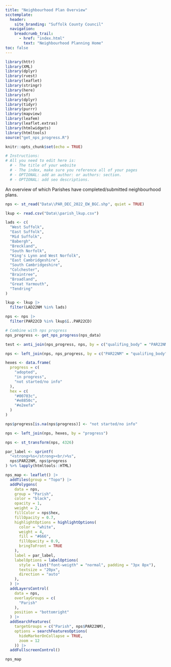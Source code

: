 ```yaml
---
title: "Neighbourhood Plan Overview"
scctemplate:
  header:
    site_branding: "Suffolk County Council"
  navigation:
    breadcrumb_trail:
      - href: "index.html"
        text: "Neighbourhood Planning Home"
toc: false
---
```


```r
library(httr)
library(XML)
library(dplyr)
library(rvest)
library(leaflet)
library(stringr)
library(here)
library(sf)
library(dplyr)
library(tidyr)
library(purrr)
library(mapview)
library(leafem)
library(leaflet.extras)
library(htmlwidgets)
library(htmltools)
source("get_nps_progress.R")

knitr::opts_chunk$set(echo = TRUE)

# Instructions:
# All you need to edit here is:
  # - The title of your website
  # - The index, make sure you reference all of your pages
  # - OPTIONAL: add an author: or authors: section.
  # - OPTIONAL: add seo descriptions.
```

An overview of which Parishes have completed/submitted neighbourhood plans.

```r
nps <- st_read("Data\\PAR_DEC_2022_EW_BGC.shp", quiet = TRUE)

lkup <- read.csv("Data\\parish_lkup.csv")

lads <- c(
  "West Suffolk",
  "East Suffolk",
  "Mid Suffolk",
  "Babergh",
  "Breckland",
  "South Norfolk",
  "King's Lynn and West Norfolk",
  "East Cambridgeshire",
  "South Cambridgeshire",
  "Colchester",
  "Braintree",
  "Broadland",
  "Great Yarmouth",
  "Tendring"
)

lkup <- lkup |> 
  filter(LAD22NM %in% lads)

nps <- nps |> 
  filter(PAR22CD %in% lkup$ï..PAR22CD)

# Combine with nps progress
nps_progress <- get_nps_progress(nps_data)

test <- anti_join(nps_progress, nps, by = c("qualifing_body" = "PAR22NM"))

nps <- left_join(nps, nps_progress, by = c("PAR22NM" = "qualifing_body"))

hexes <- data.frame(
  progress = c(
    "adopted",
    "in progress",
    "not started/no info"
  ),
  hex = c(
    "#00703c",
    "#e8850c",
    "#e2eefa"
  )
)

nps$progress[is.na(nps$progress)] <- "not started/no info"

nps <- left_join(nps, hexes, by = "progress")

nps <- st_transform(nps, 4326)

par_label <- sprintf(
  "<strong>%s</strong><br/>%s",
  nps$PAR22NM, nps$progress
) %>% lapply(htmltools::HTML)

nps_map <- leaflet() |> 
  addTiles(group = "Topo") |> 
  addPolygons(
    data = nps,
    group = "Parish",
    color = "black",
    opacity = 1,
    weight = 2,
    fillColor = nps$hex,
    fillOpacity = 0.7,
    highlightOptions = highlightOptions(
      color = "white",
      weight = 4,
      fill = "#666",
      fillOpacity = 0.9,
      bringToFront = TRUE
    ),
    label = par_label,
    labelOptions = labelOptions(
      style = list("font-weigth" = "normal", padding = "3px 8px"),
      textsize = "20px",
      direction = "auto"
    ),
  ) |> 
  addLayersControl(
    data = nps,
    overlayGroups = c(
      "Parish"
    ),
    position = "bottomright"
  ) |> 
  addSearchFeatures(
    targetGroups = c("Parish", nps$PAR22NM),
    options = searchFeaturesOptions(
      hideMarkerOnCollapse = TRUE,
      zoom = 12
    )) |> 
  addFullscreenControl()

nps_map
```
